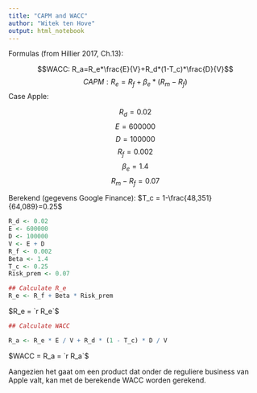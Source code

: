 ```yaml
---
title: "CAPM and WACC"
author: "Witek ten Hove"
output: html_notebook
---
```


Formulas (from Hillier 2017, Ch.13):

$$WACC: R_a=R_e*\frac{E}{V}+R_d*(1-T_c)*\frac{D}{V}$$
$$CAPM: R_e=R_f+\beta_e*(R_m-R_f)$$
Case Apple:

$$R_d=0.02$$
$$E=600000$$
$$D=100000$$
$$R_f=0.002$$
$$\beta_e=1.4$$
$$R_m-R_f = 0.07$$

Berekend (gegevens Google Finance): $T_c = 1-\frac{48,351}{64,089}=0.25$
```r

R_d <- 0.02
E <- 600000
D <- 100000
V <- E + D
R_f <- 0.002
Beta <- 1.4
T_c <- 0.25
Risk_prem <- 0.07

## Calculate R_e
R_e <- R_f + Beta * Risk_prem
```

$R_e = `r R_e`$ 

```r
## Calculate WACC

R_a <- R_e * E / V + R_d * (1 - T_c) * D / V
```

$WACC = R_a = `r R_a`$

Aangezien het gaat om een product dat onder de reguliere business van Apple valt, kan met de berekende WACC worden gerekend.